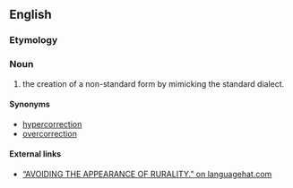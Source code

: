 ==English==

===Etymology===
{{prefix|hyper|urbanism|lang=en}}

===Noun===
{{en-noun}}

# {{context|linguistics|lang=en}} the creation of a non-standard form by mimicking the standard dialect.

====Synonyms====
*[[hypercorrection]]
*[[overcorrection]]

====External links====
* [http://www.languagehat.com/archives/003227.php “AVOIDING THE APPEARANCE OF RURALITY.” on languagehat.com]